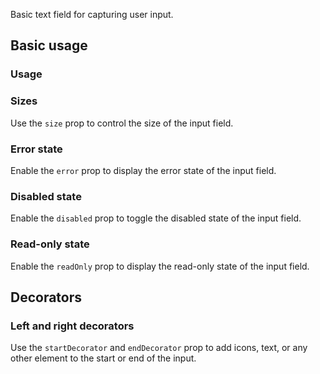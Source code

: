 <ax-layout />

Basic text field for capturing user input.

## Basic usage

### Usage

<ax-demo name="input/usage" />

### Sizes

Use the `size` prop to control the size of the input field.

<ax-demo name="input/size-usage" />

### Error state

Enable the `error` prop to display the error state of the input field.

<ax-demo name="input/error-usage" />

### Disabled state

Enable the `disabled` prop to toggle the disabled state of the input field.

<ax-demo name="input/disabled-usage" />

### Read-only state

Enable the `readOnly` prop to display the read-only state of the input field.

<ax-demo name="input/readonly-usage" />

## Decorators

### Left and right decorators

Use the `startDecorator` and `endDecorator` prop to add icons, text, or any other element to the start or end of the input.

<ax-demo name="input/decorator-usage" />
